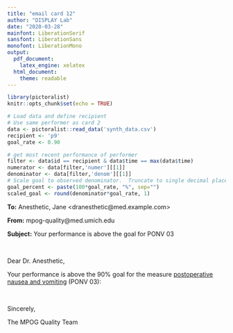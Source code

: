 ```yaml
---
title: "email card 12"
author: "DISPLAY Lab"
date: "2020-03-28"
mainfont: LiberationSerif
sansfont: LiberationSans
monofont: LiberationMono
output: 
  pdf_document:
    latex_engine: xelatex
  html_document:
    theme: readable
---
```


```r
library(pictoralist)
knitr::opts_chunk$set(echo = TRUE)

# Load data and define recipient
# Use same performer as card 2
data <- pictoralist::read_data('synth_data.csv')
recipient <- 'p9'
goal_rate <- 0.90

# get most recent performance of performer
filter <- data$id == recipient & data$time == max(data$time)
numerator <- data[filter,'numer'][[1]]
denominator <- data[filter,'denom'][[1]]
# Scale goal to observed denominator.  Truncate to single decimal place
goal_percent <- paste(100*goal_rate, "%", sep="")
scaled_goal <- round(denominator*goal_rate, 1)
```

**To:** Anesthetic, Jane \<dranesthetic@med.example.com\>

**From:** mpog-quality@med.umich.edu

**Subject:** Your performance is above the goal for PONV 03

\  
\  

Dear Dr. Anesthetic,

Your performance is above the 90% goal for the measure [postoperative nausea and vomiting](https://mpog.org/files/quality/measures/ponv-03_spec.pdf) (PONV 03):

\  

Sincerely,

The MPOG Quality Team
